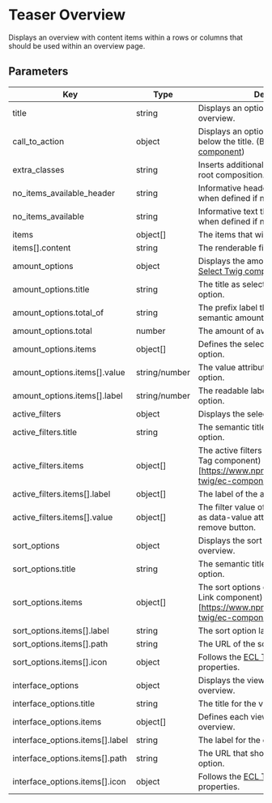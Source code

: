 # Teaser Overview

Displays an overview with content items within a rows or columns that should be used within an overview page.

## Parameters

| Key                             | Type          | Description                                                                                                                                                                  | Mandatory |     |
| ------------------------------- | ------------- | ---------------------------------------------------------------------------------------------------------------------------------------------------------------------------- | --------- | --- |
| title                           | string        | Displays an optional title before the overview.                                                                                                                              | no        |     |
| call_to_action                  | object        | Displays an optional call to action button below the title. (Based on the [ECL link component](https://ecl-twig-php.netlify.app/ec/?path=/story/components-navigation-link)) | no        |     |
| extra_classes                   | string        | Inserts additional classnames within the root composition.                                                                                                                   | no        |     |
| no_items_available_header       | string        | Informative header that will be displayed when defined if no items are defined.                                                                                              | no        |     |
| no_items_available              | string        | Informative text that will be displayed when defined if no items are defined.                                                                                                | no        |     |
| items                           | object[]      | The items that will be displayed.                                                                                                                                            | no        |     |
| items[].content                 | string        | The renderable field.                                                                                                                                                        | no        |     |
| amount_options                  | object        | Displays the amount options within a [ECL Select Twig component](https://www.npmjs.com/package/@ecl-twig/ec-component-select).                                               | no        |     |
| amount_options.title            | string        | The title as select label for the amount option.                                                                                                                             | no        |     |
| amount_options.total_of         | string        | The prefix label that defines the semantic amount.                                                                                                                           | no        |     |
| amount_options.total            | number        | The amount of available entries.                                                                                                                                             | no        |     |
| amount_options.items            | object[]      | Defines the select options for the amount option.                                                                                                                            | no        |     |
| amount_options.items[].value    | string/number | The value attribute of the current amount option.                                                                                                                            | no        |     |
| amount_options.items[].label    | string/number | The readable label of the current amount option.                                                                                                                             | no        |     |
| active_filters                  | object        | Displays the selected filters as tags.                                                                                                                                       | no        |     |
| active_filters.title            | string        | The semantic title for the active filters option.                                                                                                                            | no        |     |
| active_filters.items            | object[]      | The active filters displayed as (ECL Twig Tag component)[https://www.npmjs.com/package/@ecl-twig/ec-component-tag].                                                          | no        |     |
| active_filters.items[].label    | object[]      | The label of the active filter.                                                                                                                                              | no        |     |
| active_filters.items[].value    | object[]      | The filter value of the active filter placed as data-value attribute within the remove button.                                                                               | no        |     |
| sort_options                    | object        | Displays the sort options for the current overview.                                                                                                                          | no        |     |
| sort_options.title              | string        | The semantic title for the active filters option.                                                                                                                            | no        |     |
| sort_options.items              | object[]      | The sort options displayed as (ECL Twig Link component)[https://www.npmjs.com/package/@ecl-twig/ec-component-link].                                                          | no        |     |
| sort_options.items[].label      | string        | The sort option label.                                                                                                                                                       | no        |     |
| sort_options.items[].path       | string        | The URL of the sort option.                                                                                                                                                  | no        |     |
| sort_options.items[].icon       | object        | Follows the [ECL Twig icon component](https://ecl-twig-php.netlify.app/ec/?path=/story/components-icon--general) properties.                                                 | no        |     |
| interface_options               | object        | Displays the view options for the current overview.                                                                                                                          | no        |     |
| interface_options.title         | string        | The title for the view options list.                                                                                                                                         | no        |     |
| interface_options.items         | object[]      | Defines each view option for the overview.                                                                                                                                   | no        |     |
| interface_options.items[].label | string        | The label for the current view option.                                                                                                                                       | no        |     |
| interface_options.items[].path  | string        | The URL that should display the view option.                                                                                                                                 | no        |     |
| interface_options.items[].icon  | object        | Follows the [ECL Twig icon component](https://ecl-twig-php.netlify.app/ec/?path=/story/components-icon--general) properties.                                                 | no        |     |
